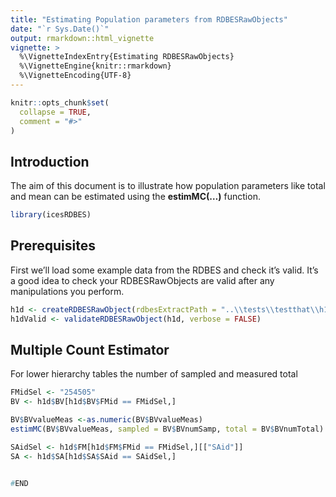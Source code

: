 ```yaml
---
title: "Estimating Population parameters from RDBESRawObjects"
date: "`r Sys.Date()`"
output: rmarkdown::html_vignette
vignette: >
  %\VignetteIndexEntry{Estimating RDBESRawObjects}
  %\VignetteEngine{knitr::rmarkdown}
  %\VignetteEncoding{UTF-8}
---
```


```r
knitr::opts_chunk$set(
  collapse = TRUE,
  comment = "#>"
)
```

## Introduction 

The aim of this document is to illustrate how population parameters like total and mean can be estimated using the **estimMC(...)** function.

```r
library(icesRDBES)
```

## Prerequisites

First we'll load some example data from the RDBES and check it's valid.  It's a good idea to check your RDBESRawObjects are valid after any manipulations you perform.

```r
h1d <- createRDBESRawObject(rdbesExtractPath = "..\\tests\\testthat\\h1_v_1_19")
h1dValid <- validateRDBESRawObject(h1d, verbose = FALSE)

```

## Multiple Count Estimator

For lower hierarchy tables the number of sampled and measured total 
```r
FMidSel <- "254505"
BV <- h1d$BV[h1d$BV$FMid == FMidSel,]
```


```r
BV$BVvalueMeas <-as.numeric(BV$BVvalueMeas)
estimMC(BV$BVvalueMeas, sampled = BV$BVnumSamp, total = BV$BVnumTotal)
```

```r
SAidSel <- h1d$FM[h1d$FM$FMid == FMidSel,][["SAid"]]
SA <- h1d$SA[h1d$SA$SAid == SAidSel,]
```

```r

```



```r
#END
```

